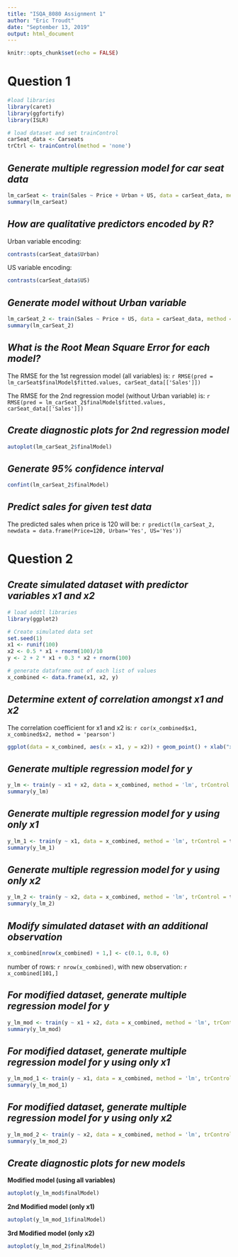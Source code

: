 ```yaml
---
title: "ISQA_8080 Assignment 1"
author: "Eric Troudt"
date: "September 13, 2019"
output: html_document
---
```


```r
knitr::opts_chunk$set(echo = FALSE)
```

# __Question 1__ 

```r

#load libraries
library(caret)
library(ggfortify)
library(ISLR)

# load dataset and set trainControl
carSeat_data <- Carseats
trCtrl <- trainControl(method = 'none')
```


## _Generate multiple regression model for car seat data_
```r
lm_carSeat <- train(Sales ~ Price + Urban + US, data = carSeat_data, method = 'lm', trControl = trCtrl)
summary(lm_carSeat)
```

## _How are qualitative predictors encoded by R?_

Urban variable encoding:
```r
contrasts(carSeat_data$Urban)
```

US variable encoding: 
```r
contrasts(carSeat_data$US)
```

## _Generate model without Urban variable_
```r
lm_carSeat_2 <- train(Sales ~ Price + US, data = carSeat_data, method = 'lm', trControl = trCtrl)
summary(lm_carSeat_2)
```


## _What is the Root Mean Square Error for each model?_

The RMSE for the 1st regression model (all variables) is: `r RMSE(pred = lm_carSeat$finalModel$fitted.values, carSeat_data[['Sales']])`  

The RMSE for the 2nd regression model (without Urban variable) is: `r RMSE(pred = lm_carSeat_2$finalModel$fitted.values, carSeat_data[['Sales']])`


## _Create diagnostic plots for 2nd regression model_
```r
autoplot(lm_carSeat_2$finalModel)
```

## _Generate 95% confidence interval_
```r
confint(lm_carSeat_2$finalModel)
```

## _Predict sales for given test data_

The predicted sales when price is 120 will be: `r predict(lm_carSeat_2, newdata = data.frame(Price=120, Urban='Yes', US='Yes'))`


# __Question 2__
## _Create simulated dataset with predictor variables x1 and x2_
```r

# load addtl libraries
library(ggplot2)

# Create simulated data set
set.seed(1)
x1 <- runif(100)
x2 <- 0.5 * x1 + rnorm(100)/10
y <- 2 + 2 * x1 + 0.3 * x2 + rnorm(100)

# generate dataframe out of each list of values
x_combined <- data.frame(x1, x2, y)
```


## _Determine extent of correlation amongst x1 and x2_

The correlation coefficient for x1 and x2 is: `r cor(x_combined$x1, x_combined$x2, method = 'pearson')`  


```r
ggplot(data = x_combined, aes(x = x1, y = x2)) + geom_point() + xlab("x1") + ylab ("x2") + geom_smooth(method='lm')
```


## _Generate multiple regression model for y_
```r
y_lm <- train(y ~ x1 + x2, data = x_combined, method = 'lm', trControl = trCtrl)
summary(y_lm)
```


## _Generate multiple regression model for y using only x1_
```r
y_lm_1 <- train(y ~ x1, data = x_combined, method = 'lm', trControl = trCtrl)
summary(y_lm_1)
```


## _Generate multiple regression model for y using only x2_
```r
y_lm_2 <- train(y ~ x2, data = x_combined, method = 'lm', trControl = trCtrl)
summary(y_lm_2)
```


## _Modify simulated dataset with an additional observation_
```r
x_combined[nrow(x_combined) + 1,] <- c(0.1, 0.8, 6) 
```

number of rows: `r nrow(x_combined)`, with new observation: `r x_combined[101,]`

## _For modified dataset, generate multiple regression model for y_
```r
y_lm_mod <- train(y ~ x1 + x2, data = x_combined, method = 'lm', trControl = trCtrl)
summary(y_lm_mod)
```

## _For modified dataset, generate multiple regression model for y using only x1_
```r
y_lm_mod_1 <- train(y ~ x1, data = x_combined, method = 'lm', trControl = trCtrl)
summary(y_lm_mod_1)
```

## _For modified dataset, generate multiple regression model for y using only x2_
```r
y_lm_mod_2 <- train(y ~ x2, data = x_combined, method = 'lm', trControl = trCtrl)
summary(y_lm_mod_2)
```

## _Create diagnostic plots for new models_

__Modified model (using all variables)__   
   
```r
autoplot(y_lm_mod$finalModel)
```
   
__2nd Modified model (only x1)__   
  
```r
autoplot(y_lm_mod_1$finalModel)
```
   
__3rd Modified model (only x2)__  
  
```r
autoplot(y_lm_mod_2$finalModel)
```






